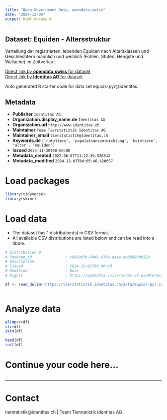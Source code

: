 ```yaml
---
title: "Open Government Data, opendata.swiss"
date: "2024-12-04"
output: html_document
---
```


## Dataset: Equiden - Altersstruktur

Verteilung der registrierten, lebenden Equiden nach Altersklassen und Geschlechtern männlich und weiblich (Fohlen, Stuten, Hengste und Wallache) im Zeitverlauf. 

[Direct link by **opendata.swiss** for dataset](https://opendata.swiss/de/dataset/equiden-altersstruktur)<br>
[Direct link by **Identitas AG** for dataset](https://tierstatistik.identitas.ch/)

Auto generated R starter code for data set equids-pyr@identitas.

## Metadata

- **Publisher** `Identitas AG`
- **Organization.display_name.de** `Identitas AG`
- **Organization.url** `http://www.identitas.ch`
- **Maintainer** `Team Tierstatistik Identitas AG`
- **Maintainer_email** `tierstatistik@identitas.ch`
- **Keywords.de** `['nutztiere', 'populationsentwicklung', 'heimtiere', 'alter', 'equiden']`
- **Issued** `2024-11-30T00:00:00`
- **Metadata_created** `2022-06-07T11:22:39.526842`
- **Metadata_modified** `2024-12-03T04:05:46.420657`


# Load packages

```r

library(tidyverse)
library(skimr)

```

# Load data

-   The dataset has 1 distribution(s) in CSV format.
-   All available CSV distributions are listed below and can be read into a tibble.

```r

# Distribution 0
# Package_id               : c90696fe-84dc-476a-aa1e-ee05609dd129
# Description              : 
# Issued                   : 2024-12-02T00:00:00
# Modified                 : None
# Rights                   : https://opendata.swiss/terms-of-use#terms_by

df <- read_delim('https://tierstatistik.identitas.ch/data/equids-pyr.csv')



```

# Analyze data

```r

glimpse(df)
str(df)
skim(df)

head(df)
tail(df)

```

# Continue your code here...

```r

```

------------------------------------------------------------------------

# Contact

tierstatistik@identitas.ch | Team Tierstatistik Identitas AG

